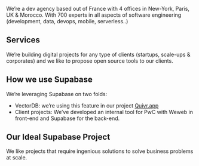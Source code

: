 We’re a dev agency based out of France with 4 offices in New-York, Paris, UK & Morocco. With 700 experts in all aspects of software engineering (development, data, devops, mobile, serverless..)

## Services

We’re building digital projects for any type of clients (startups, scale-ups & corporates) and we like to propose open source tools to our clients.


## How we use Supabase

We’re leveraging Supabase on two folds:

- VectorDB: we’re using this feature in our project [Quivr.app](https://www.quivr.app/)
- Client projects: We’ve developed an internal tool for PwC with Weweb in front-end and Supabase for the back-end. 

## Our Ideal Supabase Project

We like projects that require ingenious solutions to solve business problems at scale.